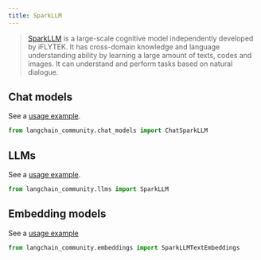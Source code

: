 ```yaml
---
title: SparkLLM
---
```


>[SparkLLM](https://xinghuo.xfyun.cn/spark) is a large-scale cognitive model independently developed by iFLYTEK.
It has cross-domain knowledge and language understanding ability by learning a large amount of texts, codes and images.
It can understand and perform tasks based on natural dialogue.

## Chat models

See a [usage example](/oss/integrations/chat/sparkllm).

```python
from langchain_community.chat_models import ChatSparkLLM
```

## LLMs

See a [usage example](/oss/integrations/llms/sparkllm).

```python
from langchain_community.llms import SparkLLM
```

## Embedding models

See a [usage example](/oss/integrations/text_embedding/sparkllm)

```python
from langchain_community.embeddings import SparkLLMTextEmbeddings
```
